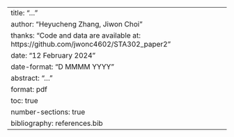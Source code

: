 ---
title: "..."
author: "Heyucheng Zhang, Jiwon Choi"
thanks: "Code and data are available at: https://github.com/jwonc4602/STA302_paper2"
date: "12 February 2024"
date-format: "D MMMM YYYY"
abstract: "..."
format: pdf
toc: true
number-sections: true
bibliography: references.bib
---